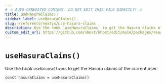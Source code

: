 ```yaml
---
# ⚠️ AUTO-GENERATED CONTENT. DO NOT EDIT THIS FILE DIRECTLY! ⚠️
title: useHasuraClaims()
sidebar_label: useHasuraClaims()
slug: /reference/nextjs/use-hasura-claims
description: Use the hook `useHasuraClaims` to get the Hasura claims of the current user.
custom_edit_url: https://github.com/nhost/nhost/edit/main/packages/react/src/hooks/user.ts#L671
---
```


# `useHasuraClaims()`

Use the hook `useHasuraClaims` to get the Hasura claims of the current user.

```tsx
const hasuraClaims = useHasuraClaims()
```
